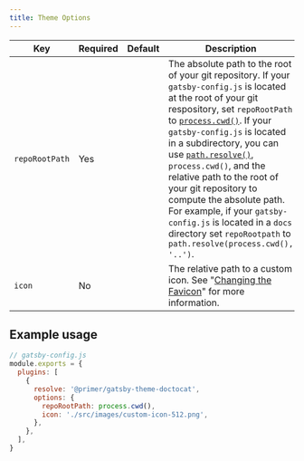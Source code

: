```yaml
---
title: Theme Options
---
```


| Key            | Required | Default | Description                                                                                                                                                                                                                                                                                                                                                                                                                                                                                                                                                                                                                                   |
| -------------- | -------- | ------- | --------------------------------------------------------------------------------------------------------------------------------------------------------------------------------------------------------------------------------------------------------------------------------------------------------------------------------------------------------------------------------------------------------------------------------------------------------------------------------------------------------------------------------------------------------------------------------------------------------------------------------------------- |
| `repoRootPath` | Yes      |         | The absolute path to the root of your git repository. If your `gatsby-config.js` is located at the root of your git respository, set `repoRootPath` to [`process.cwd()`](https://nodejs.org/api/process.html#process_process_cwd). If your `gatsby-config.js` is located in a subdirectory, you can use [`path.resolve()`](https://nodejs.org/docs/latest/api/path.html#path_path_resolve_paths), `process.cwd()`, and the relative path to the root of your git repository to compute the absolute path. For example, if your `gatsby-config.js` is located in a `docs` directory set `repoRootpath` to `path.resolve(process.cwd(), '..')`. |
| `icon`         | No       |         | The relative path to a custom icon. See "[Changing the Favicon](#)" for more information.                                                                                                                                                                                                                                                                                                                                                                                                                                                                                                                                                     |

## Example usage

```js
// gatsby-config.js
module.exports = {
  plugins: [
    {
      resolve: '@primer/gatsby-theme-doctocat',
      options: {
        repoRootPath: process.cwd(),
        icon: './src/images/custom-icon-512.png',
      },
    },
  ],
}
```
